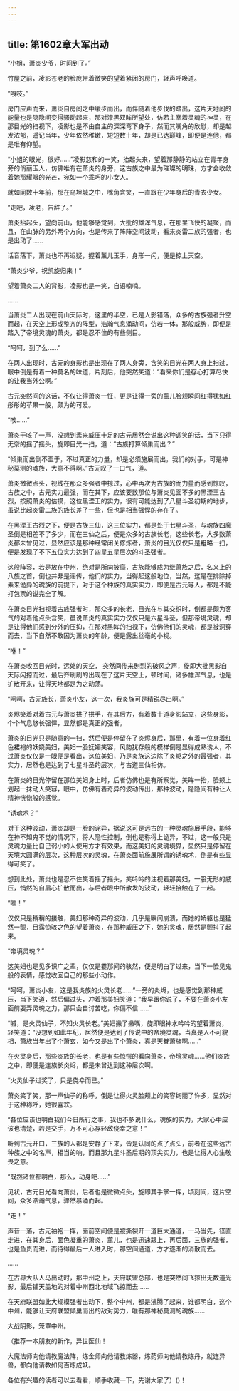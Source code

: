 ```yaml
---
---
---
```

title: 第1602章大军出动
---



“小姐，萧炎少爷，时间到了。”

竹屋之前，凌影苍老的脸庞带着微笑的望着紧闭的房门，轻声呼唤道。

“嘎吱。”

房门应声而来，萧炎自房间之中缓步而出，而伴随着他步伐的踏出，这片天地间的能量也是隐隐间变得骚动起来，那对漆黑双眸所望处，仿若主宰着灵魂的神灵，在那目光的扫视下，凌影也是不由自主的深深弯下身子，然而其嘴角的欣慰，却是越发浓郁，遥记当年，少年依然稚嫩，短短数十年，却是已达巅峰，即便是连他，都是唯有仰望。

“小姐的眼光，很好……”凌影慈和的一笑，抬起头来，望着那静静的站立在青年身旁的俏丽玉人，仿佛唯有在萧炎的身旁，这古族之中最为璀璨的明珠，方才会收敛着她那耀眼的光芒，宛如一个乖巧的小女人。

就如同数十年前，那在乌坦城之中，嘴角含笑，一直跟在少年身后的青衣少女。

“走吧，凌老，告辞了。”

萧炎抬起头，望向前山，他能够感觉到，大批的雄浑气息，在那里飞快的凝聚，而且，在山脉的另外两个方向，也是传来了阵阵空间波动，看来炎雷二族的强者，也是出动了……

话音落下，萧炎也不再迟疑，握着薰儿玉手，身形一闪，便是掠上天空。

“萧炎少爷，祝凯旋归来！”

望着萧炎二人的背影，凌影也是一笑，自语喃喃。

……

当萧炎二人出现在前山天际时，这里的半空，已是人影错落，众多的古族强者升空而起，在天空上形成整齐的阵型，浩瀚气息涌动间，仿若一体，那般威势，即便是踏入了帝境灵魂的萧炎，都是忍不住的有些侧目。

“呵呵，到了么……”

在两人出现时，古元的身影也是出现在了两人身旁，含笑的目光在两人身上扫过，眼中倒是有着一种莫名的味道，片刻后，他突然笑道：“看来你们是存心打算尽快的让我当外公啊。”

古元突然间的这话，不仅让得萧炎一怔，更是让得一旁的薰儿脸颊瞬间红得犹如红彤彤的苹果一般，颇为的可爱。

“咳……”

萧炎干咳了一声，没想到素来威压十足的古元居然会说出这种调笑的话，当下只得无奈的摇了摇头，旋即目光一扫，道：“古族打算倾巢而出？”

“倾巢而出倒不至于，不过真正的力量，却是必须施展而出，我们的对手，可是神秘莫测的魂族，大意不得啊。”古元叹了一口气，道。

萧炎微微点头，视线在那众多强者中掠过，心中再次为古族的而力量而感到惊叹，古族之中，古元实力最强，而在其下，应该要数那位与萧炎见面不多的黑湮王古烈，按照萧炎的估摸，这位黑湮王的实力，很有可能达到了八星斗圣初期的地步，虽说比起炎雷二族的族长差了一些，但也是相当强悍的存在了。

在黑湮王古烈之下，便是古族三仙，这三位实力，都是处于七星斗圣，与魂族四魔圣倒是相差不了多少，而在三仙之后，便是众多的古族长老，这些长老，大多数萧炎都未曾见过，显然应该是那种经常闭关修炼者，萧炎的目光仅仅只是粗略一扫，便是发现了不下五位实力达到了四星五星层次的斗圣强者。

这般阵容，若是放在中州，绝对是所向披靡，古族能够成为继萧族之后，名义上的八族之首，倒也并非是谣传，他们的实力，当得起这般地位，当然，这是在排除掉素来诡异的魂族的前提下，对于这个种族的真实实力，即便是古元等人，都是不能打包票的说完全了解。

在萧炎目光扫视着古族强者时，那众多的长老，目光在与其交织时，倒都是颇为客气的对着他点头含笑，虽说萧炎的真实实力仅仅只是六星斗圣，但那帝境灵魂，却是让得他们感到分外的压抑，在那对黑眸的扫视下，仿佛他们的灵魂，都是被洞穿而去，当下自然不敢因为萧炎的年龄，便是露出丝毫的小视。

“咻！”

在萧炎收回目光时，远处的天空， 突然间传来剧烈的破风之声，旋即大批黑影自天际闪掠而过，最后齐刷刷的出现在了这片天空上，顿时间，诸多雄浑气息，也是扩散开来，让得天地都是为之动荡。

“呵呵，古元族长，萧炎小友，这一次，我炎族可是精锐尽出啊。”

炎烬笑着对着古元与萧炎拱了拱手，在其后方，有着数十道身影站立，这些身影，个个气息悠长强悍，显然都是真正的强者。

萧炎的目光只是随意的一扫，然后便是停留在了炎烬身后，那里，有着一位身着红色裙袍的妖娆美妇，美妇一脸妩媚笑容，风韵犹存般的模样倒是显得成熟诱人，不过萧炎仅仅是一眼便是看出，这位美妇，乃是炎族这边除了炎烬之外的最强者，其实力，居然也是达到了七星斗圣的层次，与古道三仙相仿。

在萧炎的目光停留在那位美妇身上时，后者仿佛也是有所察觉，美眸一抬，脸颊上划起一抹动人笑容，眼中，仿佛有着奇异的波动传出，那种波动，隐隐间有种让人精神恍惚般的感觉。

“诱魂术？”

对于这种波动，萧炎却是一脸的诧异，据说这可是远古的一种灵魂施展手段，能够在神不知鬼不觉的情况下，将人隐性控制，倒也是称得上诡异，不过，这一般只是灵魂力量比自己弱小的人使用方才有效果，而这美妇的灵魂境界，显然只是停留在天境大圆满的层次，这种层次的灵魂，在萧炎面前施展所谓的诱魂术，倒是有些显得可笑了。

想到此处，萧炎也是忍不住笑着摇了摇头，笑吟吟的注视着那美妇，一股无形的威压，悄然的自眉心扩散而出，与后者眼中所散发的波动，轻轻接触在了一起。

“嗤！”

仅仅只是稍稍的接触，美妇那种奇异的波动，几乎是瞬间崩溃，而她的娇躯也是猛然一颤，目露惊骇之色的望着萧炎，在那种威压之下，她的灵魂，居然是颤抖了起来。

“帝境灵魂？”

这美妇也是见多识广之辈，仅仅是霎那间的骇然，便是明白了过来，当下一脸见鬼般的表情，感觉收回自己的那些小动作。

“呵呵，萧炎小友，这是我炎族的火灵长老……”一旁的炎烬，也是感觉到那种威压，当下笑道，然后偏过头，冲着那美妇笑道：“我早跟你说了，不要在萧炎小友面前耍弄灵魂之力，那只会自讨苦吃，你偏不信……”

“嘁，是火灵仙子，不知火灵长老。”美妇撇了撇嘴，旋即眼神水吟吟的望着萧炎，轻笑道：“没想到如此年纪，居然便是达到了传说中的帝境灵魂，当真是人不可貌相，萧族当年出了个萧玄，如今又是出了个萧炎，真是天眷萧族啊……”

在火灵身后，那些炎族的长老，也是有些惊愕的看向萧炎，帝境灵魂……他们炎族之中，即便是连族长炎烬，都是未曾达到这种层次啊。

“火灵仙子过奖了，只是侥幸而已。”

萧炎笑了笑，那一声仙子的称呼，倒是让得火灵脸颊上的笑容绚丽了许多，显然对于这种称呼，她很喜欢。

“各位应该也明白我们今日所行之事，我也不多说什么，魂族的实力，大家心中应该也清楚，若是交手，万不可心存轻敌侥幸之意！”

听到古元开口，三族的人都是安静了下来，皆是认同的点了点头，前者在这些远古种族之中的名声，相当的响，而且那九星斗圣后期的顶尖实力，也是让得人心生敬畏之意。

“既然诸位都明白，那么，动身吧……”

见状，古元目光看向萧炎，后者也是微微点头，旋即其手掌一挥，顷刻间，这片空间，众多浩瀚气息，骤然暴涌而起。

“走！”

声音一落，古元袖袍一挥，面前空间便是被撕裂开一道巨大通道，一马当先，径直走进，在其身后，面色凝重的萧炎，薰儿，也是迅速跟上，再后面，三族的强者，也是鱼贯而进，而待得最后一人进入时，那空间通道，方才逐渐的消散而去。

……

在古界大队人马出动时，那中州之上，天府联盟总部，也是突然间飞掠出无数道光影，最后铺天盖地的对着中州西北地域飞掠而去……

在天府联盟如此大规模强者出动下，整个中州，都是沸腾了起来，谁都明白，这个中州，能够让天府联盟倾巢而出的敌对势力，唯有那神秘莫测的魂族……

大战阴影，笼罩中州。

（推荐一本朋友的新作，异世医仙！

大魔法师向他请教魔法阵，炼金师向他请教炼器，炼药师向他请教炼丹，就连异兽，都向他请教如何百炼成妖。

各位有兴趣的读者可以去看看，顺手收藏一下，先谢大家了）()！